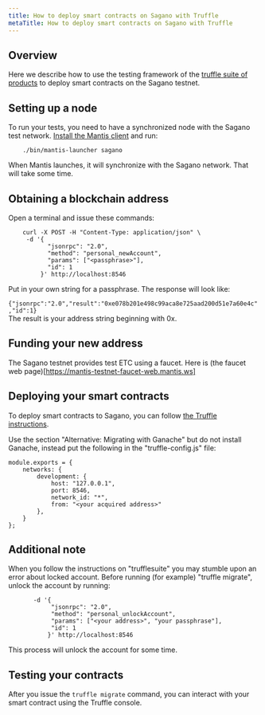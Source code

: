 ```yaml
---
title: How to deploy smart contracts on Sagano with Truffle
metaTitle: How to deploy smart contracts on Sagano with Truffle
---
```


## Overview

Here we describe how to use the testing framework of the [truffle suite of products](https://www.trufflesuite.com/docs/truffle/testing/testing-your-contracts) to deploy smart contracts on the Sagano testnet.
## Setting up a node

 To run your tests, you need to have a synchronized node with the Sagano test network. [Install the Mantis client](/first-steps/getting-started) and run:
```
	./bin/mantis-launcher sagano
```

When Mantis launches, it will synchronize with the Sagano network. That will take some time.
## Obtaining a blockchain address
Open a terminal and issue these commands:

```   
	curl -X POST -H "Content-Type: application/json" \                              
     -d '{
           "jsonrpc": "2.0",
           "method": "personal_newAccount",
           "params": ["<passphrase>"],
           "id": 1
         }' http://localhost:8546  
```   
Put in your own string for a passphrase. The response will look like:   
	`	{"jsonrpc":"2.0","result":"0xe078b201e498c99aca8e725aad200d51e7a60e4c","id":1}`    
The result is your address string beginning with 0x.
## Funding your new address
The Sagano testnet provides test ETC using a faucet. 
Here is (the faucet web page)[https://mantis-testnet-faucet-web.mantis.ws]
## Deploying your smart contracts
To deploy smart contracts to Sagano, you can follow [the Truffle instructions](https://www.trufflesuite.com/docs/truffle/quickstart).

Use the section "Alternative: Migrating with Ganache" but do not install Ganache, instead put the following in the "truffle-config.js" file:

	module.exports = {
		networks: {
			development: {
				host: "127.0.0.1",
				port: 8546,
				network_id: "*",
				from: "<your acquired address>"
			},
		}
	};    

## Additional note
When you follow the instructions on "trufflesuite" you may stumble upon an error about locked account. Before running (for example) "truffle migrate", unlock the account by running:

```	curl -X POST -H "Content-Type: application/json" \                                          
       -d '{
            "jsonrpc": "2.0",
            "method": "personal_unlockAccount",
            "params": ["<your address>", "your passphrase"],
            "id": 1
           }' http://localhost:8546
```

This process will unlock the account for some time.	
## Testing your contracts
After you issue the `truffle migrate` command, you can interact with your smart contract using the Truffle console.

